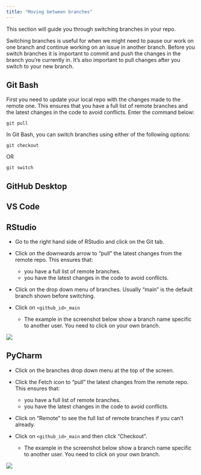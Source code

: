 ```yaml
---
title: "Moving between branches"
---
```


This section will guide you through switching branches in your repo.

Switching branches is useful for when we might need to pause our work on one branch and continue working on an issue in another branch. Before you switch branches it is important to commit and push the changes in the branch you're currently in. It's also important to pull changes after you switch to your new branch.

::: panel-tabset
## Git Bash

First you need to update your local repo with the changes made to the remote one. This ensures that you have a full list of remote branches and the latest changes in the code to avoid conflicts. Enter the command below:

`git pull`

In Git Bash, you can switch branches using either of the following options:

`git checkout`

OR

`git switch`

## GitHub Desktop

## VS Code

## RStudio

-   Go to the right hand side of RStudio and click on the Git tab.

-   Click on the downwards arrow to "pull" the latest changes from the remote repo. This ensures that:

    -   you have a full list of remote branches.
    -   you have the latest changes in the code to avoid conflicts.

-   Click on the drop down menu of branches. Usually "main" is the default branch shown before switching.

-   Click on `<github_id>_main`

    -   The example in the screenshot below show a branch name specific to another user. You need to click on your own branch.

![](images/r_switch_branch.png){fig-alt="The Git panel in RStudio with red rectangles highlighting the downwards pull arrow, the branches drop down menu and an example of a branch we want to switch to."}

## PyCharm

-   Click on the branches drop down menu at the top of the screen.

-   Click the Fetch icon to "pull" the latest changes from the remote repo. This ensures that:

    -   you have a full list of remote branches.
    -   you have the latest changes in the code to avoid conflicts.

-   Click on "Remote" to see the full list of remote branches if you can't already.

-   Click on `<github_id>_main` and then click "Checkout".

    -   The example in the screenshot below show a branch name specific to another user. You need to click on your own branch.

![](images/pycharm_switch_branch.png){fig-alt="Highlighting PyCharm's branches dropdown menu, the Remote drop down sub menu, branch names and the Checkout option."}
:::
